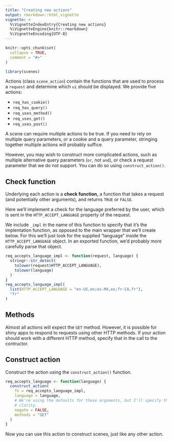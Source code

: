 ```yaml
---
title: "Creating new actions"
output: rmarkdown::html_vignette
vignette: >
  %\VignetteIndexEntry{Creating new actions}
  %\VignetteEngine{knitr::rmarkdown}
  %\VignetteEncoding{UTF-8}
---
```


```r
knitr::opts_chunk$set(
  collapse = TRUE,
  comment = "#>"
)
```

```r
library(scenes)
```

Actions (class `scene_action`) contain the functions that are used to process a `request` and determine which `ui` should be displayed.
We provide five actions:

- `req_has_cookie()`
- `req_has_query()`
- `req_uses_method()`
- `req_uses_get()`
- `req_uses_post()`

A scene can require multiple actions to be true.
If you need to rely on multiple query parameters, or a cookie and a query parameter, stringing together multiple actions will probably suffice.

However, you may wish to construct more complicated actions, such as multiple alternative query parameters (`or`, not `and`), or check a request parameter that we do not support.
You can do so using `construct_action()`.

## Check function

Underlying each action is a **check function,** a function that takes a request (and potentially other arguments), and returns `TRUE` or `FALSE`.

Here we'll implement a check for the language preferred by the user, which is sent in the `HTTP_ACCEPT_LANGUAGE` property of the request.

We include `_impl` in the name of this function to specify that it's the implentation function, as opposed to the main wrapper that we'll create below.
For this we'll just look for the supplied "language" inside the `HTTP_ACCEPT_LANGUAGE` object.
In an exported function, we'd probably more carefully parse that object.

```r
req_accepts_language_impl <- function(request, language) {
  stringr::str_detect(
    tolower(request$HTTP_ACCEPT_LANGUAGE), 
    tolower(language)
  )
}
req_accepts_language_impl(
  list(HTTP_ACCEPT_LANGUAGE = "en-US,en;es-MX,es;fr-CA,fr"), 
  "fr"
)
```

## Methods

Almost all actions will expect the `GET` method.
However, it is possible for shiny apps to respond to requests using other HTTP methods.
If your action should work with a different HTTP method, specify that in the call to the contructor.

## Construct action

Construct the action using the `construct_action()` function.

```r
req_accepts_language <- function(language) {
  construct_action(
    fn = req_accepts_language_impl,
    language = language,
    # We're using the defaults for these arguments, but I'll specify them for
    # clarity.
    negate = FALSE,
    methods = "GET"
  )
}
```

Now you can use this action to construct scenes, just like any other action.
